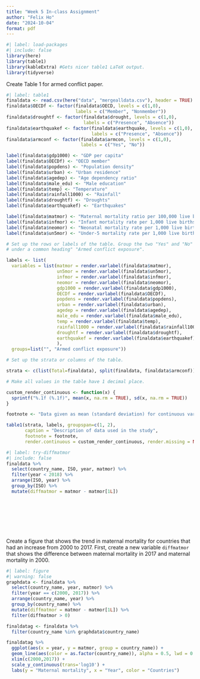 ```yaml
---
title: "Week 5 In-class Assignment"
author: "Felix Ho"
date: "2024-10-04"
format: pdf
---
```


```r
#| label: load-packages
#| include: false
library(here)
library(table1)
library(kableExtra) #Gets nicer table1 LaTeX output.
library(tidyverse)
```

Create Table 1 for armed conflict paper.

```r
#| label: table1
finaldata <- read.csv(here("data", "mergealldata.csv"), header = TRUE) 
finaldata$OECDf <- factor(finaldata$OECD, levels = c(1,0), 
                          labels = c("Member", "Nonmember"))
finaldata$droughtf <- factor(finaldata$drought, levels = c(1,0), 
                             labels = c("Presence", "Absence"))
finaldata$earthquakef <- factor(finaldata$earthquake, levels = c(1,0), 
                                labels = c("Presence", "Absence"))
finaldata$armconf <- factor(finaldata$armcon, levels = c(1,0), 
                            labels = c("Yes", "No"))

label(finaldata$gdp1000) <- "GDP per capita"
label(finaldata$OECDf) <- "OECD member"
label(finaldata$popdens) <- "Population density"
label(finaldata$urban) <- "Urban residence"
label(finaldata$agedep) <- "Age dependency ratio"
label(finaldata$male_edu) <- "Male education"
label(finaldata$temp) <- "Temperature"
label(finaldata$rainfall1000) <- "Rainfall"
label(finaldata$droughtf) <- "Droughts"
label(finaldata$earthquakef) <- "Earthquakes"

label(finaldata$matmor) <- "Maternal mortality ratio per 100,000 live births"
label(finaldata$infmor) <- "Infant mortality rate per 1,000 live births"
label(finaldata$neomor) <- "Neonatal mortality rate per 1,000 live births"
label(finaldata$un5mor) <- "Under-5 mortality rate per 1,000 live births"

# Set up the rows or labels of the table. Group the two "Yes" and "No" strata
# under a common heading" "Armed conflict exposure".

labels <- list(
  variables = list(matmor = render.varlabel(finaldata$matmor), 
                   un5mor = render.varlabel(finaldata$un5mor),
                   infmor = render.varlabel(finaldata$infmor), 
                   neomor = render.varlabel(finaldata$neomor),
                   gdp1000 = render.varlabel(finaldata$gdp1000),
                   OECDf = render.varlabel(finaldata$OECDf),
                   popdens = render.varlabel(finaldata$popdens),
                   urban = render.varlabel(finaldata$urban),
                   agedep = render.varlabel(finaldata$agedep),
                   male_edu = render.varlabel(finaldata$male_edu),
                   temp = render.varlabel(finaldata$temp),
                   rainfall1000 = render.varlabel(finaldata$rainfall1000),
                   droughtf = render.varlabel(finaldata$droughtf),
                   earthquakef = render.varlabel(finaldata$earthquakef)
                   ), 
  groups=list("", "Armed conflict exposure"))

# Set up the strata or columns of the table.

strata <- c(list(Total=finaldata), split(finaldata, finaldata$armconf))

# Make all values in the table have 1 decimal place.

custom_render_continuous <- function(x) {
  sprintf("%.1f (%.1f)", mean(x, na.rm = TRUE), sd(x, na.rm = TRUE))
}

footnote <- "Data given as mean (standard deviation) for continuous variables or counts (%) for categorical variables."

table1(strata, labels, groupspan=c(1, 2), 
       caption = "Description of data used in the study", 
       footnote = footnote,
       render.continuous = custom_render_continuous, render.missing = NULL)
```

```r
#| label: try-diffmatmor
#| include: false
finaldata %>% 
  select(country_name, ISO, year, matmor) %>% 
  filter(year < 2018) %>% 
  arrange(ISO, year) %>% 
  group_by(ISO) %>% 
  mutate(diffmatmor = matmor - matmor[1L]) 
```

\
\
\
\
\
\
Create a figure that shows the trend in maternal mortality for countries that had an increase from 2000 to 2017. First, create a new variable `diffmatmor` that shows the difference between maternal mortality in 2017 and maternal mortality in 2000.

```r
#| label: figure
#| warning: false
graphdata <- finaldata %>% 
  select(country_name, year, matmor) %>% 
  filter(year == c(2000, 2017)) %>% 
  arrange(country_name, year) %>% 
  group_by(country_name) %>% 
  mutate(diffmatmor = matmor - matmor[1L]) %>%
  filter(diffmatmor > 0)

finaldatag <- finaldata %>% 
  filter(country_name %in% graphdata$country_name)

finaldatag %>%
  ggplot(aes(x = year, y = matmor, group = country_name)) +
  geom_line(aes(color = as.factor(country_name)), alpha = 0.5, lwd = 0.7) +
  xlim(c(2000,2017)) +
  scale_y_continuous(trans='log10') +
  labs(y = "Maternal mortality", x = "Year", color = "Countries")
```
